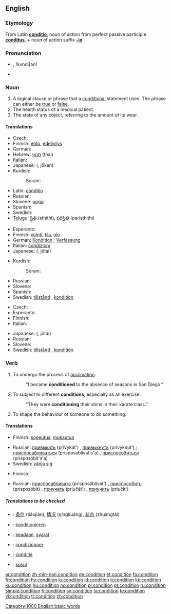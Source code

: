 ==English==

{{rank|generally|ago|easily|685|condition|sleep|ex|mere}}

===Etymology===
From Latin '''[[conditio]]''', noun of action from perfect passive participle '''[[conditus]]''', + noun of action suffix '''[[-io]]'''

===Pronunciation===
* {{IPA|/kɒndiʃən/}}, /kʌndiʃən/
* {{audio|en-us-condition.ogg|Audio (US)}}

===Noun===
{{en-noun}}

# A logical clause or phrase that a [[conditional]] statement uses.  The phrase can either be [[true]] or [[false]].
# The health status of a medical patient.
# The state of any object, referring to the amount of its wear.

====Translations====
{{trans-top|logical clause or phrase}}
* Czech: {{t+|cs|podmínka|f}}
* Finnish: [[ehto]], [[edellytys]]
* German: {{t+|de|Bedingung|f}}
* Hebrew: [[תנאי]] (tnai) {{m}}
* Italian: {{t+|it|condizione|f}}
* Japanese: {{JAchar|[[条件]]}} ({{JAchar|[[じょうけん]]}}, jōken)
* Kurdish:
*: Sorani: {{t|ku|شه‌رت|tr=shart|sc=KUchar}}
{{trans-mid}}
* Latin: [[conditio]]  {{f}}
* Russian: {{t+|ru|условие|n|tr=uslóvije|sc=Cyrl}}
* Slovene: [[pogoj]] {{m}}
* Spanish: {{t+|es|condición|f}}
* Swedish: {{t+|sv|tillstånd|n}}
* [[Telugu]]: [[స్థితి]] (sthithi), [[పరిస్థితి]] (paristhithi)
{{trans-bottom}}

{{trans-top|health status of a patient}}
* Esperanto: {{t-|eo|stato|xs=Esperanto}}
* Finnish: [[vointi]], [[tila]], [[olo]]
* German: [[Kondition]] {{f}}, [[Verfassung]] {{f}}
* Italian: [[condizioni]] {{p}} {{f}}
* Japanese: {{JAchar|[[状態]]}} ({{JAchar|[[じょうたい]]}}, jōtai)
{{trans-mid}}
* Kurdish: 
*: Sorani: {{t|ku|حاڵ|tr=HAL|sc=KUchar}}
* Russian: {{t+|ru|состояние|n|tr=sostojánije|sc=Cyrl}}
* Slovene: {{t+|sl|stanje|n}}
* Spanish: {{t-|es|situación|f}}
* Swedish: [[tillstånd]] {{n}}, [[kondition]] {{c}}
{{trans-bottom}}

{{trans-top|state of an object}}
* Czech: {{t+|cs|stav|m}}
* Esperanto: {{t-|eo|stato|xs=Esperanto}}
* Finnish: {{t+|fi|tila}}
* Italian: {{t+|it|condizione|f}}
{{trans-mid}}
* Japanese: {{JAchar|[[状態]]}} ({{JAchar|[[じょうたい]]}}, jōtai)
* Russian: {{t+|ru|состояние|n|tr=sostojánije|sc=Cyrl}}
* Slovene: {{t+|sl|stanje|n}}
* Swedish: [[tillstånd]] {{n}}, [[kondition]] {{c}}
{{trans-bottom}}

===Verb===
{{en-verb}}

# To undergo the process of [[acclimation]].
#:"I became '''conditioned''' to the absence of seasons in San Diego."
# To subject to different '''conditions''', especially as an exercise.
#:"They were '''conditioning''' their shins in their karate class."
# To shape the behaviour of someone to do something.

====Translations====
{{trans-top|To undergo the process of acclimation}}
* Finnish: [[sopeutua]], [[mukautua]]
{{trans-mid}}
* Russian: [[привыкать]] (privykát') {{impf}}, [[привыкнуть]] (privýknut') {{pf}}; [[приспосабливаться]] (prisposáblivat's'a) {{impf}}, [[приспособиться]] (prisposóbit's'a) {{pf}}
* Swedish: [[vänja sig]]
{{trans-bottom}}

{{trans-top|To subject to different conditions}}
{{trans-mid}}
{{trans-bottom}}

{{trans-top|To shape the behaviour of someone to do something}}
* Finnish: {{t-|fi|ehdollistaa}}
{{trans-mid}}
* Russian: [[приспосабливать]] (prisposáblivat') {{impf}}, [[приспособить]] (prisposóbit) {{pf}}; [[приучать]] (priučát') {{impf}}, [[приучить]] (priučít') {{pf}}
{{trans-bottom}}

=====Translations to be checked=====
{{checktrans}}
{{top}}
*{{ttbc|Chinese}}: [[条件]] (tiáojiàn), [[情况]] (qíngkuàng), [[状态]] (zhuàngtài)
*{{ttbc|German}}: [[konditionieren]]
*{{ttbc|Indonesian}}: [[ada|keadaan]], [[syarat]]
{{mid}}
*{{ttbc|Italian}}: [[condizionare]]
*{{ttbc|Romanian}}: [[condiţie]]
*{{ttbc|Turkish}}: [[koşul]]
{{bottom}}

[[Category:1000 English basic words]]

[[ar:condition]]
[[zh-min-nan:condition]]
[[de:condition]]
[[et:condition]]
[[fa:condition]]
[[fr:condition]]
[[hy:condition]]
[[io:condition]]
[[id:condition]]
[[it:condition]]
[[kk:condition]]
[[ku:condition]]
[[hu:condition]]
[[no:condition]]
[[pl:condition]]
[[pt:condition]]
[[ru:condition]]
[[simple:condition]]
[[fi:condition]]
[[sv:condition]]
[[ta:condition]]
[[te:condition]]
[[vi:condition]]
[[tr:condition]]
[[zh:condition]]